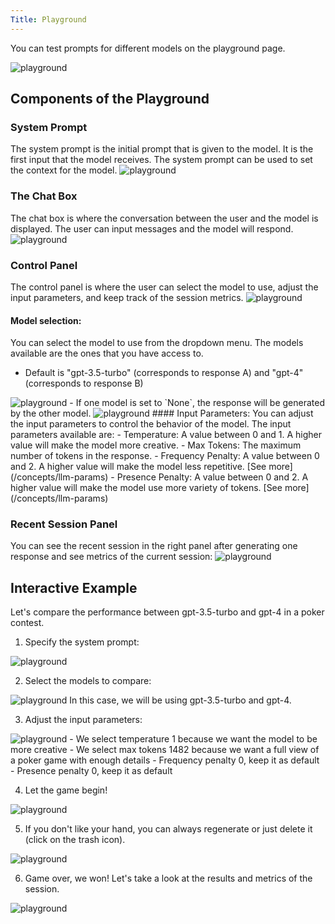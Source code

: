 ```yaml
---
Title: Playground
---
```


You can test prompts for different models on the playground page.

<img src="/images/playground/playground.png" alt="playground"/>

## Components of the Playground
### System Prompt
The system prompt is the initial prompt that is given to the model. It is the first input that the model receives. The system prompt can be used to set the context for the model.
<img src="/images/playground/system-prompt-section.png" alt="playground"/>
### The Chat Box
The chat box is where the conversation between the user and the model is displayed. The user can input messages and the model will respond.
<img src="/images/playground/chatbox.png" alt="playground"/>
### Control Panel
The control panel is where the user can select the model to use, adjust the input parameters, and keep track of the session metrics.
<img src="/images/playground/control-panel.png" alt="playground"/>
#### Model selection:
You can select the model to use from the dropdown menu. The models available are the ones that you have access to.
-  Default is  "gpt-3.5-turbo" (corresponds to response A) and "gpt-4" (corresponds to response B)
<img src="/images/playground/response-channel.png" alt="playground"/>
-  If one model is set to `None`, the response will be generated by the other model.
<img src="/images/playground/none-model.png" alt="playground"/>
#### Input Parameters:
You can adjust the input parameters to control the behavior of the model. The input parameters available are:
- Temperature: A value between 0 and 1. A higher value will make the model more creative.
- Max Tokens: The maximum number of tokens in the response.
- Frequency Penalty: A value between 0 and 2. A higher value will make the model less repetitive. [See more](/concepts/llm-params)
- Presence Penalty: A value between 0 and 2. A higher value will make the model use more variety of tokens. [See more](/concepts/llm-params)

### Recent Session Panel
You can see the recent session in the right panel after generating one response and see metrics of the current session:
<img src="/images/playground/recent-session.png" alt="playground"/>

## Interactive Example
Let's compare the performance between gpt-3.5-turbo and gpt-4 in a poker contest.

1. Specify the system prompt:
<img src="images/playground/system-prompt.png" alt="playground"/>

2. Select the models to compare:
<img src="/images/playground/select-models.png" alt="playground"/>
In this case, we will be using gpt-3.5-turbo and gpt-4.

3. Adjust the input parameters:
<img src="/images/playground/select-params.png" alt="playground"/>
- We select temperature 1 because we want the model to be more creative
- We select max tokens 1482 because we want a full view of a poker game with enough details
- Frequency penalty 0, keep it as default
- Presence penalty 0, keep it as default

4. Let the game begin!
<img src="/images/playground/start-conversation.png" alt="playground"/>

5. If you don't like your hand, you can always regenerate or just delete it (click on the trash icon).
<img src="/images/playground/regenerate.gif" alt="playground"/>

6. Game over, we won! Let's take a look at the results and metrics of the session.
<img src="/images/playground/end-result.png" alt="playground"/>